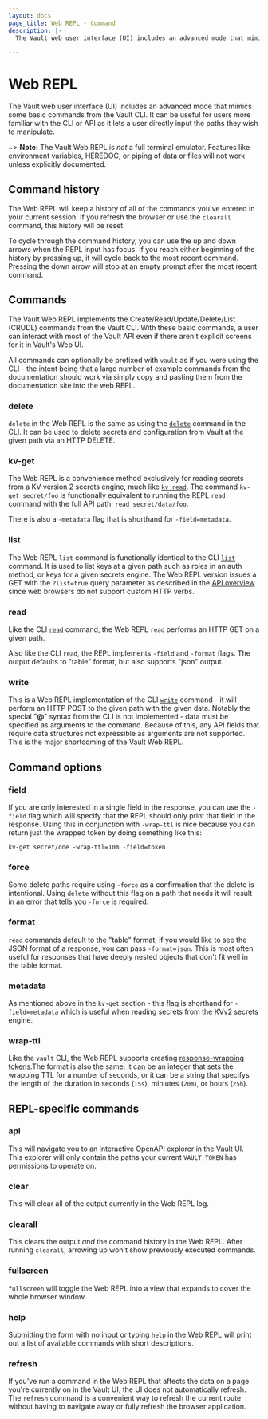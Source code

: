 ```yaml
---
layout: docs
page_title: Web REPL - Command
description: |-
  The Vault web user interface (UI) includes an advanced mode that mimics some basic commands from the Vault CLI. It can be useful for users more familiar with the CLI or API as it lets a user directly input the paths they wish to manipulate.

---
```



# Web REPL

The Vault web user interface (UI) includes an advanced mode that mimics some basic commands from the Vault CLI. It can be useful for users more familiar with the CLI or API as it lets a user directly input the paths they wish to manipulate.

~> **Note:** The Vault Web REPL is _not_ a full terminal emulator. Features like environment variables, HEREDOC, or piping of data or files will not work unless explicitly documented.

## Command history
The Web REPL will keep a history of all of the commands you've entered in your current session. If you refresh the browser or use the `clearall` command, this history will be reset.

To cycle through the command history, you can use the up and down arrows when the REPL input has focus. If you reach either beginning of the history by pressing up, it will cycle back to the most recent command. Pressing the down arrow will stop at an empty prompt after the most recent command.

## Commands
The Vault Web REPL implements the Create/Read/Update/Delete/List (CRUDL) commands from the Vault CLI. With these basic commands, a user can interact with most of the Vault API even if there aren't explicit screens for it in Vault's Web UI.

All commands can optionally be prefixed with `vault` as if you were using the CLI - the intent being that a large number of example commands from the documentation should work via simply copy and pasting them from the documentation site into the web REPL.

### delete
`delete` in the Web REPL is the same as using the [`delete`](/vault/docs/commands/delete) command in the CLI. It can be used to delete secrets and configuration from Vault at the given path via an HTTP DELETE.

### kv-get
The Web REPL is a convenience method exclusively for reading secrets from a KV version 2 secrets engine, much like [`kv read`](/vault/docs/commands/kv/read). The command `kv-get secret/foo` is functionally equivalent to running the REPL `read` command with the full API path: `read secret/data/foo`.

There is also a `-metadata` flag that is shorthand for `-field=metadata`.

### list
The Web REPL `list` command is functionally identical to the CLI [`list`](/vault/docs/commands/list) command. It is used to list keys at a given path such as roles in an auth method, or keys for a given secrets engine. The Web REPL version issues a GET with the `?list=true` query parameter as described in the [API overview](/vault/api-docs#api-operations) since web browsers do not support custom HTTP verbs.

### read
Like the CLI [`read`](/vault/docs/commands/read) command, the Web REPL `read` performs an HTTP GET on a given path.

Also like the CLI `read`, the REPL implements `-field` and `-format` flags. The output defaults to "table" format, but also supports "json" output.

### write
This is a Web REPL implementation of the CLI [`write`](/vault/docs/commands/write) command - it will perform an HTTP POST to the given path with the given data. Notably the special "**@**" syntax from the CLI is not implemented - data must be specified as arguments to the command. Because of this, any API fields that require data structures not expressible as arguments are not supported.
This is the major shortcoming of the Vault Web REPL.


## Command options

### field
If you are only interested in a single field in the response, you can use the `-field` flag which will specify that the REPL should only print that field in the response. Using this in conjunction with `-wrap-ttl` is nice because you can return just the wrapped token by doing something like this:
```
kv-get secret/one -wrap-ttl=10m -field=token
```
### force
Some delete paths require using `-force` as a confirmation that the delete is intentional. Using `delete` without this flag on a path that needs it will result in an error that tells you `-force` is required.

### format
`read` commands default to the "table" format, if you would like to see the JSON format of a response, you can pass `-format=json`. This is most often useful for responses that have deeply nested objects that don't fit well in the table format.

### metadata
As mentioned above in the `kv-get` section - this flag is shorthand for `-field=metadata` which is useful when reading secrets from the KVv2 secrets engine.

### wrap-ttl
Like the `vault` CLI, the Web REPL supports creating [response-wrapping tokens](/vault/docs/concepts/response-wrapping#response-wrapping-token-creation).The format is also the same: it can be an integer that sets the wrapping TTL for a number of seconds, or it can be a string that specifys the length of the duration in seconds (`15s`), miniutes (`20m`), or hours (`25h`).

## REPL-specific commands

### api
This will navigate you to an interactive OpenAPI explorer in the Vault UI. This explorer will only contain the paths your current `VAULT_TOKEN` has permissions to operate on.

### clear
This will clear all of the output currently in the Web REPL log.

### clearall
This clears the output _and_ the command history in the Web REPL. After running `clearall`, arrowing up won't show previously executed commands.

### fullscreen
`fullscreen` will toggle the Web REPL into a view that expands to cover the whole browser window.

### help
Submitting the form with no input or typing `help` in the Web REPL will print out a list of available commands with short descriptions.

### refresh
If you've run a command in the Web REPL that affects the data on a page you're currently on in the Vault UI, the UI does not automatically refresh. The `refresh` command is a convenient way to refresh the current route without having to navigate away or fully refresh the browser application.
